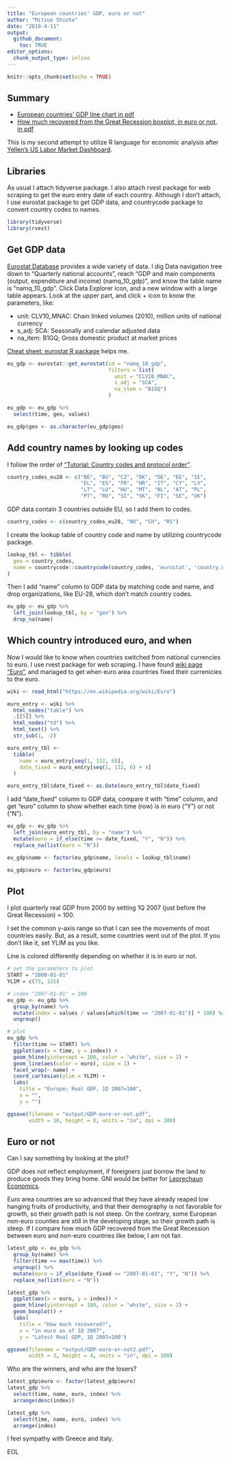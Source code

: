 ```yaml
---
title: "European countries' GDP, euro or not"
author: "Mitsuo Shiota"
date: "2019-4-11"
output: 
  github_document:
    toc: TRUE
editor_options: 
  chunk_output_type: inline
---
```


```r
knitr::opts_chunk$set(echo = TRUE)
```

## Summary

- [European countries' GDP line chart in pdf](output/GDP-euro-or-not.pdf)
- [How much recovered from the Great Recession boxplot, in euro or not, in pdf](output/GDP-euro-or-not2.pdf)

This is my second attempt to utilize R language for economic analysis after [Yellen's US Labor Market Dashboard](yellen-dashboard).

## Libraries

As usual I attach tidyverse package. I also attach rvest package for web scraping to get the euro entry date of each country. Although I don't attach, I use eurostat package to get GDP data, and countrycode package to convert country codes to names.

```r
library(tidyverse)
library(rvest)

```

## Get GDP data

[Eurostat Database](https://ec.europa.eu/eurostat/data/database) provides a wide variety of data. I dig Data navigation tree down to "Quarterly national accounts", reach "GDP and main components (output, expenditure and income) (namq_10_gdp)", and know the table name is "namq_10_gdp". Click Data Explorer icon, and a new window with a large table appears. Look at the upper part, and click + icon to know the parameters, like:

- unit: CLV10_MNAC:	Chain linked volumes (2010), million units of national currency
- s_adj: SCA: Seasonally and calendar adjusted data
- na_item: B1GQ; Gross domestic product at market prices

[Cheat sheet: eurostat R package](https://cran.r-project.org/web/packages/eurostat/vignettes/cheatsheet.html) helps me.

```r
eu_gdp <- eurostat::get_eurostat(id = "namq_10_gdp",
                                 filters = list(
                                   unit = "CLV10_MNAC",
                                   s_adj = "SCA",
                                   na_item = "B1GQ")
                                 )

eu_gdp <- eu_gdp %>% 
  select(time, geo, values)

eu_gdp$geo <- as.character(eu_gdp$geo)

```

## Add country names by looking up codes

I follow the order of ["Tutorial: Country codes and protocol order"](https://ec.europa.eu/eurostat/statistics-explained/index.php/Tutorial:Country_codes_and_protocol_order).

```r
country_codes_eu28 <- c("BE", "BG", "CZ", "DK", "DE", "EE", "IE",
                        "EL", "ES", "FR", "HR", "IT", "CY", "LV",
                        "LT", "LU", "HU", "MT", "NL", "AT", "PL", 
                        "PT", "RO", "SI", "SK", "FI", "SE", "UK") 

```

GDP data contain 3 countries outside EU, so I add them to codes.

```r
country_codes <- c(country_codes_eu28, "NO", "CH", "RS")

```

I create the lookup table of country code and name by utilizing countrycode package.

```r
lookup_tbl <- tibble(
  geo = country_codes,
  name = countrycode::countrycode(country_codes, 'eurostat', 'country.name')
)

```

Then I add "name" column to GDP data by matching code and name, and drop organizations, like EU-28, which don't match country codes.

```r
eu_gdp <- eu_gdp %>% 
  left_join(lookup_tbl, by = "geo") %>% 
  drop_na(name)

```

## Which country introduced euro, and when

Now I would like to know when countries switched from national currencies to euro. I use rvest package for web scraping. I have found [wiki page "Euro"](https://en.wikipedia.org/wiki/Euro), and managed to get when euro area countries fixed their currenicies to the euro.

```r
wiki <- read_html("https://en.wikipedia.org/wiki/Euro")

euro_entry <- wiki %>% 
  html_nodes("table") %>% 
  .[[5]] %>% 
  html_nodes("td") %>% 
  html_text() %>% 
  str_sub(1, -2)

euro_entry_tbl <- 
  tibble(
    name = euro_entry[seq(1, 132, 6)],
    date_fixed = euro_entry[seq(1, 132, 6) + 4]
  )

euro_entry_tbl$date_fixed <- as.Date(euro_entry_tbl$date_fixed)

```

I add "date_fixed" column to GDP data, compare it with "time" column, and get "euro" column to show whether each time (row) is in euro ("Y") or not ("N").

```r
eu_gdp <- eu_gdp %>% 
  left_join(euro_entry_tbl, by = "name") %>% 
  mutate(euro = if_else(time >= date_fixed, "Y", "N")) %>% 
  replace_na(list(euro = "N"))

eu_gdp$name <- factor(eu_gdp$name, levels = lookup_tbl$name)

eu_gdp$euro <- factor(eu_gdp$euro)

```

## Plot

I plot quarterly real GDP from 2000 by setting 1Q 2007 (just before the Great Recession) = 100. 

I set the common y-axis range so that I can see the movements of most countries easily. But, as a result, some countries went out of the plot. If you don't like it, set YLIM as you like.

Line is colored differently depending on whether it is in euro or not.

```r
# set the parameters to plot
START = "2000-01-01"
YLIM = c(75, 125)

# index "2007-01-01" = 100
eu_gdp <- eu_gdp %>% 
  group_by(name) %>% 
  mutate(index = values / values[which(time == "2007-01-01")] * 100) %>% 
  ungroup()

# plot
eu_gdp %>% 
  filter(time >= START) %>% 
  ggplot(aes(x = time, y = index)) + 
  geom_hline(yintercept = 100, color = "white", size = 2) +
  geom_line(aes(color = euro), size = 1) +
  facet_wrap(~ name) +
  coord_cartesian(ylim = YLIM) +
  labs(
    title = "Europe; Real GDP, 1Q 2007=100",
    x = "",
    y = "")

```

```r
ggsave(filename = "output/GDP-euro-or-not.pdf",
       width = 10, height = 8, units = "in", dpi = 300)

```

## Euro or not

Can I say something by looking at the plot?

GDP does not reflect employment, if foreigners just borrow the land to produce goods they bring home. GNI would be better for [Leprechaun Economics](https://en.wikipedia.org/wiki/Leprechaun_economics).

Euro area countries are so advanced that they have already reaped low hanging fruits of productivity, and that their demography is not favorable for growth, so their growth path is not steep. On the contrary, some European non-euro counties are still in the developing stage, so their growth path is steep. If I compare how much GDP recovered from the Great Recession between euro and non-euro countries like below, I am not fair.

```r
latest_gdp <- eu_gdp %>% 
  group_by(name) %>% 
  filter(time == max(time)) %>% 
  ungroup() %>% 
  mutate(euro = if_else(date_fixed <= "2007-01-01", "Y", "N")) %>% 
  replace_na(list(euro = "N"))

latest_gdp %>% 
  ggplot(aes(x = euro, y = index)) +
  geom_hline(yintercept = 100, color = "white", size = 2) +
  geom_boxplot() +
  labs(
    title = "How much recovered?",
    x = "in euro as of 1Q 2007",
    y = "Latest Real GDP, 1Q 2007=100")

```

```r
ggsave(filename = "output/GDP-euro-or-not2.pdf",
       width = 3, height = 4, units = "in", dpi = 300)

```

Who are the winners, and who are the losers?

```r
latest_gdp$euro <- factor(latest_gdp$euro)
latest_gdp %>% 
  select(time, name, euro, index) %>% 
  arrange(desc(index))

latest_gdp %>% 
  select(time, name, euro, index) %>% 
  arrange(index)

```

I feel sympathy with Greece and Italy.

EOL
